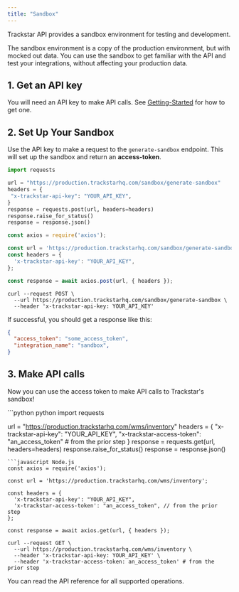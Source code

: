 ```yaml
---
title: "Sandbox"
---
```


Trackstar API provides a sandbox environment for testing and development.

The sandbox environment is a copy of the production environment, but with mocked out data.
You can use the sandbox to get familiar with the API and test your integrations, without affecting your production data.

## 1. Get an API key
You will need an API key to make API calls. See [Getting-Started](/how-to-guides/getting-started#1-get-an-api-key)
for how to get one.

## 2. Set Up Your Sandbox
Use the API key to make a request to the `generate-sandbox` endpoint. This will set up the sandbox and return an **access-token**.
<CodeGroup>
```python python
import requests

url = "https://production.trackstarhq.com/sandbox/generate-sandbox"
headers = {
 "x-trackstar-api-key": "YOUR_API_KEY",
}
response = requests.post(url, headers=headers)
response.raise_for_status()
response = response.json()
```
```javascript Node.js
const axios = require('axios');

const url = 'https://production.trackstarhq.com/sandbox/generate-sandbox';
const headers = {
  'x-trackstar-api-key': "YOUR_API_KEY",
};

const response = await axios.post(url, { headers });
```
``` curl curl
curl --request POST \
  --url https://production.trackstarhq.com/sandbox/generate-sandbox \
  --header 'x-trackstar-api-key: YOUR_API_KEY'
```
</CodeGroup>
If successful, you should get a response like this:

```json
{
  "access_token": "some_access_token",
  "integration_name": "sandbox",
}
```

## 3. Make API calls

Now you can use the access token to make API calls to Trackstar's sandbox!

<CodeGroup>
```python python
import requests

url = "https://production.trackstarhq.com/wms/inventory"
headers = {
 "x-trackstar-api-key": "YOUR_API_KEY",
 "x-trackstar-access-token": "an_access_token" # from the prior step
}
response = requests.get(url, headers=headers)
response.raise_for_status()
response = response.json()
```
```javascript Node.js
const axios = require('axios');

const url = 'https://production.trackstarhq.com/wms/inventory';

const headers = {
  'x-trackstar-api-key': "YOUR_API_KEY",
  'x-trackstar-access-token': "an_access_token", // from the prior step
};

const response = await axios.get(url, { headers });
```
``` curl curl
curl --request GET \
  --url https://production.trackstarhq.com/wms/inventory \
  --header 'x-trackstar-api-key: YOUR_API_KEY' \
  --header 'x-trackstar-access-token: an_access_token' # from the prior step
```
</CodeGroup>
You can read the API reference for all supported operations.
